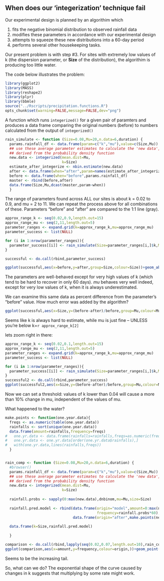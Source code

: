 ## When does our 'integerization' technique fail

Our experimental design is planned by an algorithim which 

1. fits the negative binomial distribution to observed rainfall data
2. modifies these parameters in accordance with our experimental design
3. attempts to squeeze these new distributions into a 60-day period
4. performs several other housekeeping tasks.

Our present problem is with step #3. For sites with extremely low values of k (the dispersion parameter, or **Size** of the distribution), the algorithim is producing too little water.

The code below illustrates the problem:

```r
library(ggplot2)
library(MASS)
library(reshape2)
library(plyr)
library(bbmle)
source("../Rscripts/precipitation.functions.R")
opts_chunk$set(warning=FALSE,message=FALSE,dev="png")
```



A function which runs `integerized()` for a given pair of paramters and produces a data frame comparing the original numbers (before) to numbers calculated from the output of `integerized()`
```r

rain_simulate <- function (Size=0.08,Mu=20,n.data=6,duration) {
  params.rainfall_df <- data.frame(param=c("k","mu"),value=c(Size,Mu))
  ## use these average parameter estimates to calculate the 'new data',
  ## derived from the probability density function
  new.data <- integerized(mean.dist=Mu,
                          k=Size)
  estimate_after_integerize <- nbin.estimate(new.data)
  after <- data.frame(when="after",param=names(estimate_after_integerize),value=estimate_after_integerize)
  before <- data.frame(when="before",params.rainfall_df)
  master <- rbind(before,after)
  data.frame(Size,Mu,dcast(master,param~when))
  }
```


The range of parameters found across ALL our sites is about k = 0.02 to 0.9, and mu = 2 to 11.  We can repeat the process above for all combinations of these.  Parameters "before" and "after" are compared to the 1:1 line (gray).
```r
approx_range_k <- seq(0.02,0.9,length.out=15)
approx_range_mu <- seq(2,11,length.out=5)
parameter_ranges <- expand.grid(k=approx_range_k,mu=approx_range_mu)
parameter_success <- list(NULL)

for (i in 1:nrow(parameter_ranges)){
  parameter_success[[i]] <- rain_simulate(Size=parameter_ranges[i,]$k,Mu=parameter_ranges[i,]$mu)
}

successful <- do.call(rbind,parameter_success)

ggplot(successful,aes(x=before,y=after,group=Size,colour=Size))+geom_abline(intercept=0,slope=1,colour="grey",size=2)+geom_point()+geom_line()+facet_wrap(~param,scales="free")
```
The parameters are well-behaved except for very high values of k (which tend to be hard to recover in only 60 days).  *mu* behaves very well indeed, except for very low values of k, when it is always underestimated.

We can examine this same data as percent difference from the parameter's "before" value.  How much error was added by the algorithm?
```r
ggplot(successful,aes(x=Size,y=(before-after)/before,group=Mu,colour=Mu))+geom_line()+facet_wrap(~param)#+geom_vline(xintercept=approx_range_k[2])
```
Seems like k is always hard to estimate, while mu is just fine -- UNLESS you're below k=`r approx_range_k[2]`

lets zoom right in there:

```r
approx_range_k <- seq(0.02,0.1,length.out=15)
approx_range_mu <- seq(2,11,length.out=5)
parameter_ranges <- expand.grid(k=approx_range_k,mu=approx_range_mu)
parameter_success <- list(NULL)

for (i in 1:nrow(parameter_ranges)){
  parameter_success[[i]] <- rain_simulate(Size=parameter_ranges[i,]$k,Mu=parameter_ranges[i,]$mu)
}
successful2 <- do.call(rbind,parameter_success)
ggplot(successful2,aes(x=Size,y=(before-after)/before,group=Mu,colour=Mu))+geom_line()+facet_wrap(~param)
```
Now we can set a threshold: values of k lower than 0.04 will cause a more than 10% change in mu, independent of the values of mu.

What happened to the water?

```r
make.points <- function(one.year.data){
  freqs <- as.numeric(table(one.year.data))
  rainfalls <- sort(unique(one.year.data))
  data.frame(amount=rainfalls,frequency=freqs)
#   one.yr.data <- data.frame(rainfalls=rainfalls,freqs=as.numeric(freqs))
#   one.yr.data <- one.yr.data[order(one.yr.data$rainfalls),]
#   with(one.yr.data,lines(rainfalls,freqs))
  } 


rain_comp <- function (Size=0.08,Mu=20,n.data=6,duration) {
  #browser()
  params.rainfall_df <- data.frame(param=c("k","mu"),value=c(Size,Mu))
  ## use these average parameter estimates to calculate the 'new data',
  ## derived from the probability density function
  new.data <- integerized(mean.dist=Mu,
                          k=Size)
  
  rainfall.probs <- sapply(0:max(new.data),dnbinom,mu=Mu,size=Size)
  
  rainfall.pred.model <- rbind(data.frame(origin="model",amount=0:max(new.data),
                                          frequency=rainfall.probs*60),
                               data.frame(origin="after",make.points(new.data)))
  
  data.frame(k=Size,rainfall.pred.model)
  
  }

comparison <- do.call(rbind,lapply(seq(0.02,0.07,length.out=10),rain_comp))
ggplot(comparison,aes(x=amount,y=frequency,colour=origin,))+geom_point()+geom_line()+facet_wrap(~k)+scale_y_log10()
```
Seems to be the increasing tail.

So, what can we do?  The exponential shape of the curve caused by changes in k suggests that multiplying by some rate might work.


